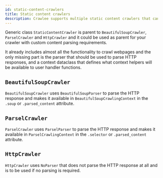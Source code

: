```yaml
---
id: static-content-crawlers
title: Static content crawlers
description: Crawlee supports multiple static content crawlers that can be used to extract data from server-rendered webpages.
---
```



Generic class <ApiLink to="class/StaticContentCrawler">`StaticContentCrawler`</ApiLink> is parent to <ApiLink to="class/BeautifulSoupCrawler">`BeautifulSoupCrawler`</ApiLink>, <ApiLink to="class/ParselCrawler">`ParselCrawler`</ApiLink> and <ApiLink to="class/HttpCrawler">`HttpCrawler`</ApiLink> and it could be used as parent for your crawler with custom content parsing requirements.

It already includes almost all the functionality to crawl webpages and the only missing part is the parser that should be used to parse HTTP responses, and a context dataclass that defines what context helpers will be available to user handler functions.

## `BeautifulSoupCrawler`
<ApiLink to="class/BeautifulSoupCrawler">`BeautifulSoupCrawler`</ApiLink> uses <ApiLink to="class/BeautifulSoupParser">`BeautifulSoupParser`</ApiLink> to parse the HTTP response and makes it available in <ApiLink to="class/BeautifulSoupCrawlingContext">`BeautifulSoupCrawlingContext`</ApiLink> in the `.soup` or `.parsed_content` attribute.

## `ParselCrawler`
<ApiLink to="class/ParselCrawler">`ParselCrawler`</ApiLink> uses <ApiLink to="class/ParselParser">`ParselParser`</ApiLink> to parse the HTTP response and makes it available in <ApiLink to="class/ParselCrawlingContext">`ParselCrawlingContext`</ApiLink> in the `.selector` or `.parsed_content` attribute.

## `HttpCrawler`
<ApiLink to="class/HttpCrawler">`HttpCrawler`</ApiLink> uses <ApiLink to="class/NoParser">`NoParser`</ApiLink> that does not parse the HTTP response at all and is to be used if no parsing is required.

